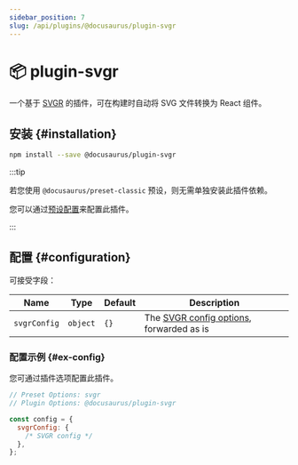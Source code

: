 ```yaml
---
sidebar_position: 7
slug: /api/plugins/@docusaurus/plugin-svgr
---
```


# 📦 plugin-svgr


一个基于 [SVGR](https://react-svgr.com/) 的插件，可在构建时自动将 SVG 文件转换为 React 组件。

## 安装 {#installation}

```bash npm2yarn
npm install --save @docusaurus/plugin-svgr
```

:::tip

若您使用 `@docusaurus/preset-classic` 预设，则无需单独安装此插件依赖。

您可以通过[预设配置](../../using-plugins.mdx#docusauruspreset-classic)来配置此插件。

:::

## 配置 {#configuration}

可接受字段：

<APITable>

| Name | Type | Default | Description |
| --- | --- | --- | --- |
| `svgrConfig` | `object` | `{}` | The [SVGR config options](https://react-svgr.com/docs/options/), forwarded as is |

</APITable>

### 配置示例 {#ex-config}

您可通过插件选项配置此插件。

```js config-tabs
// Preset Options: svgr
// Plugin Options: @docusaurus/plugin-svgr

const config = {
  svgrConfig: {
    /* SVGR config */
  },
};
```